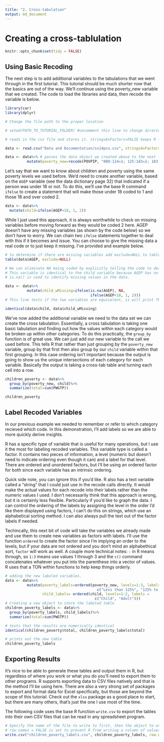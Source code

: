 ```yaml
---
title: "2. Cross-tabulation"
output: md_document
---
```

# Creating a cross-tablulation
```r
knitr::opts_chunk$set(tidy = FALSE)
```
## Using Basic Recoding

The next step is to add additional variables to the tabulations that we went through in the first tutorial.  This tutorial should be much shorter now that the basics are out of the way.  We'll continue using the poverty_new variable that we created.  The code to load the libraries and data, then recode the variable is below.

```r
library(car)
library(dplyr)

# Change the file path to the proper location

# setwd(PATH_TO_TUTORIAL_FOLDER) #uncomment this line to change directory.

# reads in the csv file and stores it. stringsAsFactors=FALSE keeps R from transforming variables you don't want transformed.

data <- read.csv("Data and Documentation/ss14pco.csv", stringsAsFactors=FALSE) 

data <- data%>% # passes the data object we created above to the next function
          mutate(poverty_new=recode(POVPIP, "000:124=1; 125:183=2; 183:501=3")) # adds the poverty_new variable to the end of the dataset, it doesn't over write POVPIP.

```

Let's say that we want to know about children and poverty using the same poverty levels we used before.  We'd need to create another variable, based on the `AGEP` variable (see the data dictionary page 32) that indicated if a person was under 18 or not. To do this, we'll use the base R command `ifelse` to create a statement that will make those under 18 coded to 1 and those 18 and over coded 2. 

```r

data <- data%>%
  mutate(child=ifelse(AGEP<18, 1, 2))
```


While I just used this approach, it is always worthwhile to check on missing variables before moving forward as they would be coded 2 here.  AGEP doesn't have any missing variables (as shown by the code below) so we don't have to worry. We can chain two `ifelse` statements together to deal with this if it becomes and issue.  You can choose to give the missing data a real code or to just keep it missing.  I've provided and example below.

```r

# to determine if there are missing variables add exclude=NULL to table()
table(data$AGEP, exclude=NULL)

# We can eliminate NA being coded by explicitly telling the code to deal with them on their own.
# This variable is identical to the child variable because AGEP has no missing values.
# is.na() is used to identify missing values in the data.

data <- data%>%
          mutate(child_wMissing=ifelse(is.na(AGEP), NA,
                                       ifelse(AGEP<18, 1, 2)))
# This line tests if the two variables are equivalent, is will print TRUE if they are.

identical(data$child, data$child_wMissing)

```


We've now added the additional variable we need to the data set we can create the cross tabulation. Essentially, a cross tabulation is taking one basic tabulation and finding out how the values within each category would be broken up within other categories.  To do this practically, the `group_by` function is of great use.  We can just add our new variable to the call we used before.  This tells R that rather than just grouping by the `poverty_new` variable, group by that first then also group by our `child` variable within that first grouping.  In this case ordering isn't important because the output is going to show us the unique intersections of each category for each variable.  Basically the output is taking a cross-tab table and turning each cell into a row.

```r

children_poverty <- data%>%
  group_by(poverty_new, child)%>%
  summarize(total=sum(PWGTP))

children_poverty
```

## Label Recoded Variables

In our previous example we needed to remember or refer to which category recieved which code.  In this demonstration, I'll add labels so we are able to more quickly derive insights.

R has a specific type of variable that is useful for many operations, but I use it the most for labeling recoded variables.  This variable type is called a factor.  It contains two pieces of information, a level (numeric but doesn't need to indicate ordering even though it can) and a label for that level.  There are ordered and unordered factors, but I'll be using an ordered factor for both since each variable has an intrinsic ordering.

Quick side note, you can ignore this if you'd like.  R also has a text variable called a "string" that I could just use in the recode calls directly.  It would make the actual values for each recode into their labels rather than the numeric values I used.  I don't necessarily think that this approach is wrong, but it is certainly less flexible.  Particularly if you'd like to graph the data.  I can control the ordering of the labels by assigning the level in the order I'd like them displayed using factors, I can't do this on strings, which use an alphabetical sorting method.  I can also always pull the text out of the factor labels if needed.

Techincally, this next bit of code will take the variables we already made and use them to create new variables as factors with labels.  I'll use the function `ordered` to create the factor since I'm implying an order to the levels, but if your data are not ordered and you don't mind an alphabethical sort, `factor` will work as well. A couple more technical notes: `:` in R means through, so `1:3` means use values 1 through 3 and the `c()` command concatenates whatever you put into the parenthese into a vector of values.  R uses that a TON within functions to help keep things orderly.

```r

# adding the new labeled variables.
data <- data%>%
          mutate(poverty_labels=ordered(poverty_new, levels=1:3, labels =
                                          c("Less than 125%", "125% to 183%", "More than 183%")),
                 child_labels= ordered(child, levels=1:2, labels = 
                                         c("Child", "Adult")))
# Creating a new object to store the labeled table
children_poverty_labels <- data%>%
  group_by(poverty_labels, child_labels)%>%
  summarize(total=sum(PWGTP))

# tests that the results are numerically identical
identical(children_poverty$total, children_poverty_labels$total)

# prints out the new table
children_poverty_labels


```

## Exporting Results

It's nice to be able to generate these tables and output them in R, but regardless of where you work or what you do you'll need to export them to other programs.  R supports exporting data to CSV files natively and that is the method I'll be using here.  There are also a very strong set of packages to export and format data for Excel specifically, but those are beyond the scope of this tutorial.  Check out the `xlsx` package as a good place to start, but there are many others, that's just the one I use most of the time.

The following code uses the base R function `write.csv` to export the tables into their own CSV files that can be read in any spreadsheet program.

```r

# Specify the name of the file to write to first, then the object to write.
# row.names = FALSE is set to prevent R from writing a column of values out with the row number in the final output.
write.csv("children_poverty_labels.csv", children_poverty_labels, row.names = FALSE)

```


